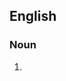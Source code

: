 {{also|imperiālists}}

==English==

===Noun===
{{head|en|noun form}}

# {{plural of|imperialist|lang=en}}